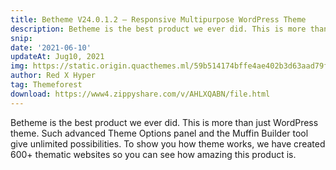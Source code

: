 ---
title: Betheme V24.0.1.2 – Responsive Multipurpose WordPress Theme
description: Betheme is the best product we ever did. This is more than just WordPress theme. Such advanced Theme 
snip: 
date: '2021-06-10'
updateAt: Jug10, 2021
img: https://static.origin.quacthemes.ml/59b514174bffe4ae402b3d63aad79fe0/A18961AF4B7341366AB0F04C30227BC/0x168A.jpg
author: Red X Hyper
tag: Themeforest
download: https://www4.zippyshare.com/v/AHLXQABN/file.html
---

Betheme is the best product we ever did. This is more than just WordPress theme. Such advanced Theme Options panel and the Muffin Builder tool give unlimited possibilities. To show you how theme works, we have created 600+ thematic websites so you can see how amazing this product is.